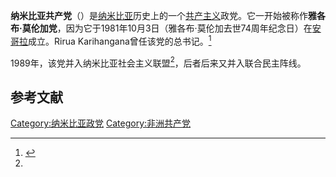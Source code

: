 {{not|纳米比亚共产党 (2009年)}}
{{共产党}}
'''纳米比亚共产党'''（{{lang-en|Communist Party of Namibia}}）是[[纳米比亚|纳米比亚]]历史上的一个[[共产主义|共产主义]]政党。它一开始被称作'''雅各布·莫伦加党'''，因为它于1981年10月3日（雅各布·莫伦加去世74周年纪念日）在[[安哥拉|安哥拉]]成立。Rirua Karihangana曾任该党的总书记。<ref name="KD81">{{cite web
|url=http://www.klausdierks.com/Chronology/123.htm
|title=Chronology of Namibian History, 1981
|last=Dierks
|first=Klaus
|publisher=klausdierks.com
|accessdate=5 July 2013
|archive-date=2016-03-04
|archive-url=https://web.archive.org/web/20160304051905/http://www.klausdierks.com/Chronology/123.htm
|dead-url=no
}}</ref>

1989年，该党并入纳米比亚社会主义联盟<ref name="KD81"/>，后者后来又并入联合民主阵线。

==参考文献==
{{Reflist}}

[[Category:纳米比亚政党|Category:纳米比亚政党]]
[[Category:非洲共产党|Category:非洲共产党]]